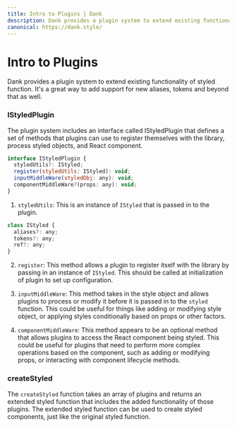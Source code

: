 ```yaml
---
title: Intro to Plugins | Dank
description: Dank provides a plugin system to extend existing functionality of styled function. It's a great way to add support for new aliases, tokens and beyond.
canonical: https://dank.style/
---
```



<Meta title="plugins/Intro to Plugins" />

# Intro to Plugins

Dank provides a plugin system to extend existing functionality of styled function. It's a great way to add support for new aliases, tokens and beyond that as well.

### IStyledPlugin

The plugin system includes an interface called IStyledPlugin that defines a set of methods that plugins can use to register themselves with the library, process styled objects, and React component.

```js
interface IStyledPlugin {
  styledUtils?: IStyled;
  register(styledUtils: IStyled): void;
  inputMiddleWare(styledObj: any): void;
  componentMiddleWare?(props: any): void;
}
```

1. `styledUtils`: This is an instance of `IStyled` that is passed in to the plugin.

```js
class IStyled {
  aliases?: any;
  tokens?: any;
  ref?: any;
}
```

2. `register`: This method allows a plugin to register itself with the library by passing in an instance of `IStyled`. This should be called at initialization of plugin to set up configuration.

3. `inputMiddleWare`: This method takes in the style object and allows plugins to process or modify it before it is passed in to the `styled` function. This could be useful for things like adding or modifying style object, or applying styles conditionally based on props or other factors.

4. `componentMiddleWare`: This method appears to be an optional method that allows plugins to access the React component being styled. This could be useful for plugins that need to perform more complex operations based on the component, such as adding or modifying props, or interacting with component lifecycle methods.

### createStyled

The `createStyled` function takes an array of plugins and returns an extended styled function that includes the added functionality of those plugins. The extended styled function can be used to create styled components, just like the original styled function.
